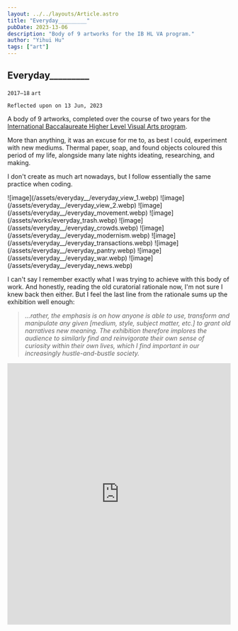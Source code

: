 ```yaml
---
layout: ../../layouts/Article.astro
title: "Everyday_________"
pubDate: 2023-13-06
description: "Body of 9 artworks for the IB HL VA program."
author: "Yihui Hu"
tags: ["art"]
---
```


## Everyday_________

`2017–18`
`art`

```
Reflected upon on 13 Jun, 2023
```

A body of 9 artworks, completed over the course of two years for the [International Baccalaureate Higher Level Visual Arts program](https://www.ibo.org/programmes/diploma-programme/curriculum/the-arts/visual-arts/). 

More than anything, it was an excuse for me to, as best I could, experiment with new mediums. Thermal paper, soap, and found objects coloured this period of my life, alongside many late nights ideating, researching, and making. 

I don't create as much art nowadays, but I follow essentially the same practice when coding.

<div className="image-container">
    ![image](/assets/everyday__/everyday_view_1.webp)
    ![image](/assets/everyday__/everyday_view_2.webp)
    ![image](/assets/everyday__/everyday_movement.webp)
    ![image](/assets/works/everyday_trash.webp)
    ![image](/assets/everyday__/everyday_crowds.webp)
    ![image](/assets/everyday__/everyday_modernism.webp)
    ![image](/assets/everyday__/everyday_transactions.webp)
    ![image](/assets/everyday__/everyday_pantry.webp)
    ![image](/assets/everyday__/everyday_war.webp)
    ![image](/assets/everyday__/everyday_news.webp)
</div>

I can't say I remember exactly what I was trying to achieve with this body of work. And honestly, reading the old curatorial rationale now, I'm not sure I knew back then either. But I feel the last line from the rationale sums up the exhibition well enough:

> *...rather, the emphasis is on how anyone is able to use, transform and manipulate any given [medium, style, subject matter, etc.] to grant old narratives new meaning. The exhibition therefore implores the audience to similarly find and reinvigorate their own sense of curiosity within their own lives, which I find important in our increasingly hustle-and-bustle society.*

<iframe style="border:none;" width="100%" height="590" src="https://www.are.na/yihui-h/everyday__/embed" title="IB HL VA Exhibition (2018) at School of the Arts, Singapore"></iframe>
